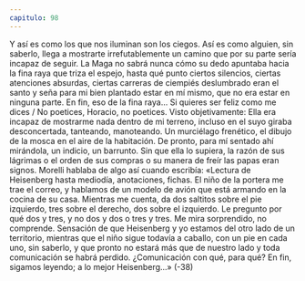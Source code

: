```yaml
---
capitulo: 98
---
```


Y así es como los que nos iluminan son los ciegos.
Así es como alguien, sin saberlo, llega a mostrarte irrefutablemente un camino
que por su parte sería incapaz de seguir. La Maga no sabrá nunca cómo su dedo
apuntaba hacia la fina raya que triza el espejo, hasta qué punto ciertos silencios,
ciertas atenciones absurdas, ciertas carreras de ciempiés deslumbrado eran el
santo y seña para mi bien plantado estar en mí mismo, que no era estar en
ninguna parte. En fin, eso de la fina raya... Si quieres ser feliz como me dices /
No poetices, Horacio, no poetices.
Visto objetivamente: Ella era incapaz de mostrarme nada dentro de mi
terreno, incluso en el suyo giraba desconcertada, tanteando, manoteando. Un
murciélago frenético, el dibujo de la mosca en el aire de la habitación. De pronto,
para mí sentado ahí mirándola, un indicio, un barrunto. Sin que ella lo supiera, la
razón de sus lágrimas o el orden de sus compras o su manera de freír las papas
eran signos. Morelli hablaba de algo así cuando escribía: «Lectura de Heisenberg
hasta mediodía, anotaciones, fichas. El niño de la portera me trae el correo, y
hablamos de un modelo de avión que está armando en la cocina de su casa.
Mientras me cuenta, da dos saltitos sobre el pie izquierdo, tres sobre el derecho,
dos sobre el izquierdo. Le pregunto por qué dos y tres, y no dos y dos o tres y
tres. Me mira sorprendido, no comprende. Sensación de que Heisenberg y yo
estamos del otro lado de un territorio, mientras que el niño sigue todavía a
caballo, con un pie en cada uno, sin saberlo, y que pronto no estará más que de
nuestro lado y toda comunicación se habrá perdido. ¿Comunicación con qué,
para qué? En fin, sigamos leyendo; a lo mejor Heisenberg...»
(-38)
